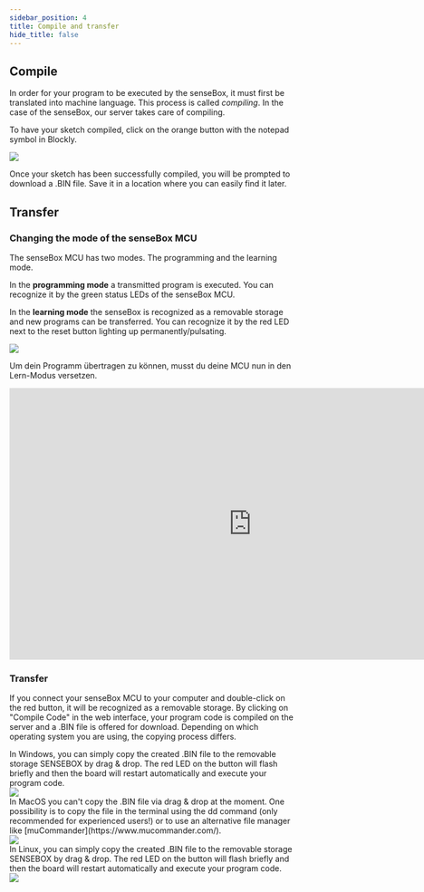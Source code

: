 ```yaml
---
sidebar_position: 4
title: Compile and transfer
hide_title: false
---
```




## Compile
In order for your program to be executed by the senseBox, it must first be translated into machine language.
This process is called _compiling_. In the case of the senseBox, our server takes care of compiling.

To have your sketch compiled, click on the orange button with the notepad symbol in Blockly.

![](/img/blockly-bilder/kompilieren/kompilieren.png)

Once your sketch has been successfully compiled, you will be prompted to download a .BIN file.
Save it in a location where you can easily find it later.

## Transfer 


### Changing the mode of the senseBox MCU
The senseBox MCU has two modes. The programming and the learning mode.

In the **programming mode** a transmitted program is executed. You can recognize it by the green status LEDs of the senseBox MCU.

In the **learning mode** the senseBox is recognized as a removable storage and new programs can be transferred. 
You can recognize it by the red LED next to the reset button lighting up permanently/pulsating.

![](/img/mcu/mcu-modus.png)

Um dein Programm übertragen zu können, musst du deine MCU nun in den Lern-Modus versetzen. 
<div className="flex justify-center">
<iframe width="853" height="480" src="https://www.youtube.com/embed/jzlOJ7Zuqqw" frameborder="0" allow="accelerometer; autoplay; encrypted-media; gyroscope; picture-in-picture" allowfullscreen></iframe>
</div>

### Transfer 
If you connect your senseBox MCU to your computer and double-click on the red button, it will be recognized as a removable storage.
By clicking on "Compile Code" in the web interface, your program code is compiled on the server and a .BIN file is offered for download. 
Depending on which operating system you are using, the copying process differs.

<Tabs>
    <TabItem value="windows" label="Windows">
    In Windows, you can simply copy the created .BIN file to the removable storage SENSEBOX by drag & drop. 
    The red LED on the button will flash briefly and then the board will restart automatically and execute your program code.
    <div className="flex justify-center">
        <img src={copyToMCUGif} />
    </div>
    </TabItem>
    <TabItem value="macos" label="MacOS">
    In MacOS you can't copy the .BIN file via drag & drop at the moment. 
    One possibility is to copy the file in the terminal using the dd command (only recommended for experienced users!) or to use an alternative file manager like [muCommander](https://www.mucommander.com/).
    <div className="flex justify-center">
        <img src={copyToMCUGifMac} />
    </div>
    </TabItem>
    <TabItem value="linux" label="Linux">
    In Linux, you can simply copy the created .BIN file to the removable storage SENSEBOX by drag & drop.
    The red LED on the button will flash briefly and then the board will restart automatically and execute your program code.
    <div className="flex justify-center">
        <img src={copyToMCUGif} />
    </div>
    </TabItem>
</Tabs>
